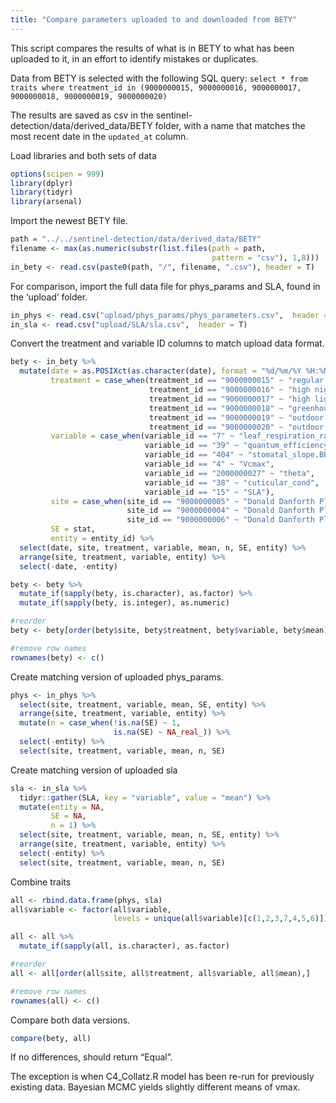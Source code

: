 ```yaml
---
title: "Compare parameters uploaded to and downloaded from BETY"
---
```

  
This script compares the results of what is in BETY to what has been uploaded to it, in an effort to identify mistakes or duplicates. 

Data from BETY is selected with the following SQL query: `select * from traits where treatment_id in (9000000015, 9000000016, 9000000017, 9000000018, 9000000019, 9000000020)`

The results are saved as csv in the sentinel-detection/data/derived_data/BETY folder, with a name that matches the most recent date in the `updated_at` column. 

Load libraries and both sets of data
```r
options(scipen = 999)
library(dplyr)
library(tidyr)
library(arsenal)
```

Import the newest BETY file.  
```r
path = "../../sentinel-detection/data/derived_data/BETY"
filename <- max(as.numeric(substr(list.files(path = path,
                                             pattern = "csv"), 1,8)))
in_bety <- read.csv(paste0(path, "/", filename, ".csv"), header = T)
```

For comparison, import the full data file for phys_params and SLA, found in the 'upload' folder.
```r
in_phys <- read.csv("upload/phys_params/phys_parameters.csv",  header = T)
in_sla <- read.csv("upload/SLA/sla.csv",  header = T)
```

Convert the treatment and variable ID columns to match upload data format. 
```r
bety <- in_bety %>% 
  mutate(date = as.POSIXct(as.character(date), format = "%d/%m/%Y %H:%M:%S"),
         treatment = case_when(treatment_id == "9000000015" ~ "regular night temperature",
                               treatment_id == "9000000016" ~ "high night temperature",
                               treatment_id == "9000000017" ~ "high light",
                               treatment_id == "9000000018" ~ "greenhouse",
                               treatment_id == "9000000019" ~ "outdoor 5 cm density",
                               treatment_id == "9000000020" ~ "outdoor JollyG soil"),
         variable = case_when(variable_id == "7" ~ "leaf_respiration_rate_m2",
                              variable_id == "39" ~ "quantum_efficiency",
                              variable_id == "404" ~ "stomatal_slope.BB",
                              variable_id == "4" ~ "Vcmax",
                              variable_id == "2000000027" ~ "theta",
                              variable_id == "38" ~ "cuticular_cond",
                              variable_id == "15" ~ "SLA"),
         site = case_when(site_id == "9000000005" ~ "Donald Danforth Plant Science Center Greenhouse",
                          site_id == "9000000004" ~ "Donald Danforth Plant Science Center Growth Chamber",
                          site_id == "9000000006" ~ "Donald Danforth Plant Science Center Outdoor"),
         SE = stat,
         entity = entity_id) %>% 
  select(date, site, treatment, variable, mean, n, SE, entity) %>%
  arrange(site, treatment, variable, entity) %>%
  select(-date, -entity) 

bety <- bety %>%
  mutate_if(sapply(bety, is.character), as.factor) %>%
  mutate_if(sapply(bety, is.integer), as.numeric)

#reorder
bety <- bety[order(bety$site, bety$treatment, bety$variable, bety$mean),]

#remove row names
rownames(bety) <- c()
```

Create matching version of uploaded phys_params. 
```r
phys <- in_phys %>%
  select(site, treatment, variable, mean, SE, entity) %>%
  arrange(site, treatment, variable, entity) %>%
  mutate(n = case_when(!is.na(SE) ~ 1,
                       is.na(SE) ~ NA_real_)) %>%
  select(-entity) %>%
  select(site, treatment, variable, mean, n, SE)
```

Create matching version of uploaded sla 
```r
sla <- in_sla %>%
  tidyr::gather(SLA, key = "variable", value = "mean") %>%
  mutate(entity = NA, 
         SE = NA, 
         n = 1) %>%
  select(site, treatment, variable, mean, n, SE, entity) %>%
  arrange(site, treatment, variable, entity) %>%
  select(-entity) %>%
  select(site, treatment, variable, mean, n, SE)
```

Combine traits
```r
all <- rbind.data.frame(phys, sla)
all$variable <- factor(all$variable, 
                       levels = unique(all$variable)[c(1,2,3,7,4,5,6)])

all <- all %>%
  mutate_if(sapply(all, is.character), as.factor)

#reorder
all <- all[order(all$site, all$treatment, all$variable, all$mean),]

#remove row names
rownames(all) <- c()
```

Compare both data versions. 
```r
compare(bety, all)
```

If no differences, should return "Equal". 

The exception is when C4_Collatz.R model has been re-run for previously existing data. Bayesian MCMC yields slightly different means of vmax. 